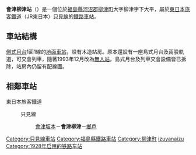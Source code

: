 {{日本車站資訊
|公司色  = green
|文字色 = 
|站名 = 會津柳津站
|圖片 = Aizu-yanaizu_sta.jpg
|pxl = 240px
|圖片說明 = 站舍（2006年8月）
|日文原名 = 会津柳津
|平假名 = あいづやないづ
|羅馬拼音 = Aizu-Yanaizu
|前一站 = [[會津坂本站|會津坂本]]
|前一站距離 = 3.6
|後一站距離 = 3.6
|後一站 = [[鄉戶站|鄉戶]]
|電報略號 = アヤ
|所屬公司 = [[東日本旅客鐵道|東日本旅客鐵道]]（JR東日本）
|所屬路線 = {{Color|#008dd1|■}}[[只見線|只見線]]
|距離 = 33.3
|起點站 = [[會津若松站|會津若松]]
|所在地 = [[福島縣|福島縣]][[河沼郡|河沼郡]][[柳津町|柳津町]]大字柳津字下大平617
|啟用年月日 = 1928年（[[昭和|昭和]]3年）11月20日
|廢站年月日 = 
|車站構造 = [[地面車站|地面車站]]
|月台配置 = 1面1線
|乘客人數 = 99
|統計年度 = 2004年
|備註 = [[無人站|無人站]]
|全寬備註  = 
}}
'''會津柳津站'''（{{jpn|j=会津柳津駅|hg=あいづやないづえき|rm=Aizu-yanaizu eki|f=y}}）是一個位於[[福島縣|福島縣]][[河沼郡|河沼郡]][[柳津町|柳津町]]大字柳津字下大平，屬於[[東日本旅客鐵道|東日本旅客鐵道]]（JR東日本）[[只見線|只見線]]的[[鐵路車站|鐵路車站]]。
== 車站結構 ==
[[側式月台|側式月台]]1面1線的[[地面車站|地面車站]]，設有木造站房。原本還設有一座島式月台及兩股軌道，可交會列車，隨著1993年12月改為[[無人站|無人站]]，島式月台及列車交會設備皆已拆除，站房內仍留有配線圖。

== 相鄰車站 ==
; 東日本旅客鐵道
: {{Color|#008dd1|■}}只見線
:: [[會津坂本站|會津坂本]]－'''會津柳津'''－[[鄉戶站|鄉戶]]
{{只見線}}
{{东北车站百选}}
{{Japan-rail-stub}}
{{DEFAULTSORT:Aizu-yanaizu}}
[[Category:只見線車站|Category:只見線車站]]
[[Category:福島縣鐵路車站|Category:福島縣鐵路車站]]
[[Category:柳津町|Category:柳津町]]
[[Category:日本鐵路車站_A|izuyanaizu]]
[[Category:1928年启用的铁路车站|Category:1928年启用的铁路车站]]